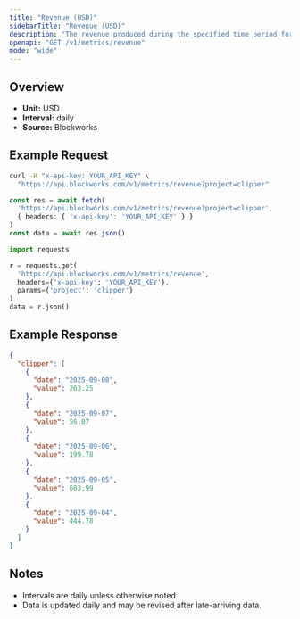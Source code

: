 ```yaml
---
title: "Revenue (USD)"
sidebarTitle: "Revenue (USD)"
description: "The revenue produced during the specified time period for given project."
openapi: "GET /v1/metrics/revenue"
mode: "wide"
---
```


## Overview

- **Unit:** USD
- **Interval:** daily
- **Source:** Blockworks

## Example Request

<CodeGroup>

```bash cURL
curl -H "x-api-key: YOUR_API_KEY" \
  "https://api.blockworks.com/v1/metrics/revenue?project=clipper"
```

```typescript TypeScript
const res = await fetch(
  'https://api.blockworks.com/v1/metrics/revenue?project=clipper',
  { headers: { 'x-api-key': 'YOUR_API_KEY' } }
)
const data = await res.json()
```

```python Python
import requests

r = requests.get(
  'https://api.blockworks.com/v1/metrics/revenue',
  headers={'x-api-key': 'YOUR_API_KEY'},
  params={'project': 'clipper'}
)
data = r.json()
```

</CodeGroup>

## Example Response

```json
{
  "clipper": [
    {
      "date": "2025-09-08",
      "value": 263.25
    },
    {
      "date": "2025-09-07",
      "value": 56.07
    },
    {
      "date": "2025-09-06",
      "value": 199.78
    },
    {
      "date": "2025-09-05",
      "value": 683.99
    },
    {
      "date": "2025-09-04",
      "value": 444.78
    }
  ]
}
```

## Notes
- Intervals are daily unless otherwise noted.
- Data is updated daily and may be revised after late-arriving data.
